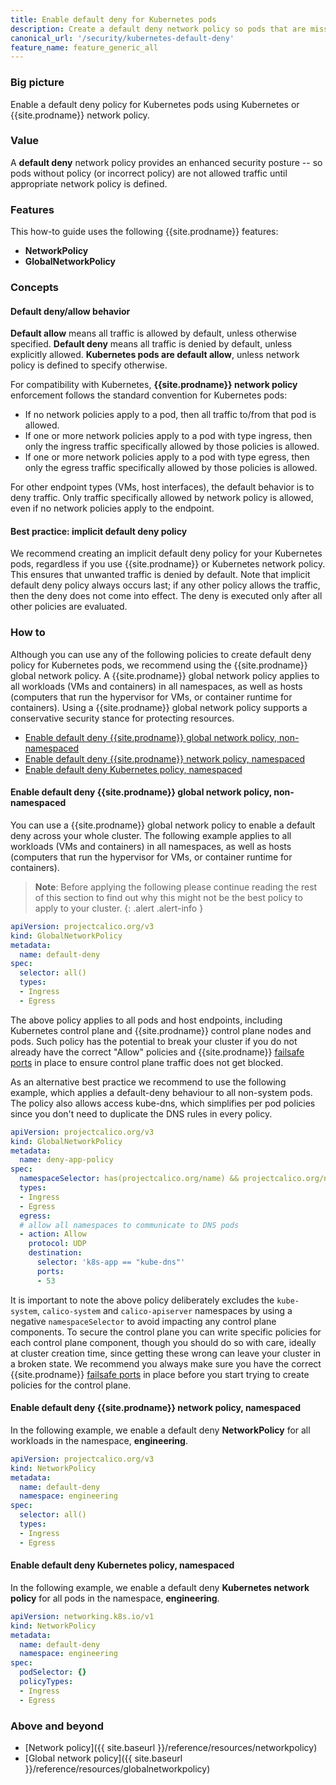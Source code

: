 ```yaml
---
title: Enable default deny for Kubernetes pods
description: Create a default deny network policy so pods that are missing policy are not allowed traffic until appropriate network policy is defined.
canonical_url: '/security/kubernetes-default-deny'
feature_name: feature_generic_all
---
```


### Big picture

Enable a default deny policy for Kubernetes pods using Kubernetes or {{site.prodname}} network policy.

### Value

A **default deny** network policy provides an enhanced security posture -- so pods without policy (or incorrect policy) are not allowed traffic until appropriate network policy is defined.

### Features

This how-to guide uses the following {{site.prodname}} features:
- **NetworkPolicy**
- **GlobalNetworkPolicy**

### Concepts

#### Default deny/allow behavior

**Default allow** means all traffic is allowed by default, unless otherwise specified. **Default deny** means all traffic is denied by default, unless explicitly allowed. **Kubernetes pods are default allow**, unless network policy is defined to specify otherwise.

For compatibility with Kubernetes, **{{site.prodname}} network policy** enforcement follows the standard convention for Kubernetes pods:
- If no network policies apply to a pod, then all traffic to/from that pod is allowed.
- If one or more network policies apply to a pod with type ingress, then only the ingress traffic specifically allowed by those policies is allowed.
- If one or more network policies apply to a pod with type egress, then only the egress traffic specifically allowed by those policies is allowed.

For other endpoint types (VMs, host interfaces), the default behavior is to deny traffic. Only traffic specifically allowed by network policy is allowed, even if no network policies apply to the endpoint.

#### Best practice: implicit default deny policy

We recommend creating an implicit default deny policy for your Kubernetes pods, regardless if you use {{site.prodname}} or Kubernetes network policy. This ensures that unwanted traffic is denied by default. Note that implicit default deny policy always occurs last; if any other policy allows the traffic, then the deny does not come into effect. The deny is executed only after all other policies are evaluated.

### How to

Although you can use any of the following policies to create default deny policy for Kubernetes pods, we recommend using the {{site.prodname}} global network policy. A {{site.prodname}} global network policy applies to all workloads (VMs and containers) in all namespaces, as well as hosts (computers that run the hypervisor for VMs, or container runtime for containers). Using a {{site.prodname}} global network policy supports a conservative security stance for protecting resources.

- [Enable default deny {{site.prodname}} global network policy, non-namespaced](#enable-default-deny-{{site.prodnamedash}}-global-network-policy-non-namespaced)
- [Enable default deny {{site.prodname}} network policy, namespaced](#enable-default-deny-{{site.prodnamedash}}-network-policy-namespaced)
- [Enable default deny Kubernetes policy, namespaced](#enable-default-deny-kubernetes-policy-namespaced)

#### Enable default deny {{site.prodname}} global network policy, non-namespaced

You can use a {{site.prodname}} global network policy to enable a default deny across your whole cluster. The following example applies to all workloads (VMs and containers) in all namespaces, as well as hosts (computers that run the hypervisor for VMs, or container runtime for containers).

> **Note**: Before applying the following please continue reading the rest of this section to find out why this might not be the best policy to apply to your cluster.
{: .alert .alert-info }

```yaml
apiVersion: projectcalico.org/v3
kind: GlobalNetworkPolicy
metadata:
  name: default-deny
spec:
  selector: all()
  types:
  - Ingress
  - Egress
```

The above policy applies to all pods and host endpoints, including Kubernetes control plane and {{site.prodname}} control plane nodes and pods.
Such policy has the potential to break your cluster if you do not already have the correct "Allow" policies and {{site.prodname}} [failsafe ports]({{site.baseurl}}/reference/felix/configuration) in place to ensure control plane traffic does not get blocked.

As an alternative best practice we recommend to use the following example, which applies a default-deny behaviour to all non-system pods. The policy
also allows access kube-dns, which simplifies per pod policies since you don't need to duplicate the DNS rules in every policy.

```yaml
apiVersion: projectcalico.org/v3
kind: GlobalNetworkPolicy
metadata:
  name: deny-app-policy
spec:
  namespaceSelector: has(projectcalico.org/name) && projectcalico.org/name not in {"kube-system", "calico-system", "calico-apiserver"}
  types:
  - Ingress
  - Egress
  egress:
  # allow all namespaces to communicate to DNS pods
  - action: Allow
    protocol: UDP
    destination:
      selector: 'k8s-app == "kube-dns"'
      ports:
      - 53
```

It is important to note the above policy deliberately excludes the `kube-system`, `calico-system` and `calico-apiserver` namespaces by using a negative `namespaceSelector` to avoid impacting any control plane components. To secure the control plane you can write specific policies for each control plane component, though you should do so with care, ideally at cluster creation time, since getting these wrong can leave your cluster in a broken state. We recommend you always make sure you have the correct {{site.prodname}} [failsafe ports]({{site.baseurl}}/reference/felix/configuration) in place before you start trying to create policies for the control plane. 

#### Enable default deny {{site.prodname}} network policy, namespaced

In the following example, we enable a default deny **NetworkPolicy** for all workloads in the namespace, **engineering**.

```yaml
apiVersion: projectcalico.org/v3
kind: NetworkPolicy
metadata:
  name: default-deny
  namespace: engineering
spec:
  selector: all()
  types:
  - Ingress
  - Egress
```

#### Enable default deny Kubernetes policy, namespaced

In the following example, we enable a default deny **Kubernetes network policy** for all pods in the namespace, **engineering**.

```yaml
apiVersion: networking.k8s.io/v1
kind: NetworkPolicy
metadata:
  name: default-deny
  namespace: engineering
spec:
  podSelector: {}
  policyTypes:
  - Ingress
  - Egress
```

### Above and beyond

- [Network policy]({{ site.baseurl }}/reference/resources/networkpolicy)
- [Global network policy]({{ site.baseurl }}/reference/resources/globalnetworkpolicy)
